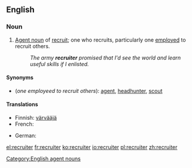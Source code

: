 ==English==

===Noun===
{{en-noun}}

# [[agent noun|Agent noun]] of [[recruit]]; one who recruits, particularly one [[employ]]ed to recruit others.
#: ''The army '''recruiter''' promised that I'd see the world and learn useful skills if I enlisted.''

====Synonyms====
* (''one employeed to recruit others''): [[agent]], [[headhunter]], [[scout]]

====Translations====
{{trans-top|one employed to recruit others}}
* Finnish: [[värvääjä]]
* French: {{t|fr|recruteur|m}}
{{trans-mid}}
* German: {{t-|de|Rekrutierer|m}}
{{trans-bottom}}

[[Category:English agent nouns]]

[[el:recruiter]]
[[fr:recruiter]]
[[ko:recruiter]]
[[io:recruiter]]
[[pl:recruiter]]
[[zh:recruiter]]
